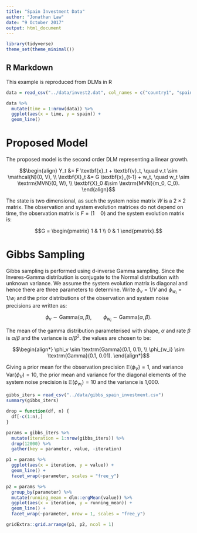 ```yaml
---
title: "Spain Investment Data"
author: "Jonathan Law"
date: "9 October 2017"
output: html_document
---
```


```r
library(tidyverse)
theme_set(theme_minimal())
```

## R Markdown

This example is reproduced from DLMs in R

```r
data = read_csv("../data/invest2.dat", col_names = c("country1", "spain"))

data %>%
  mutate(time = 1:nrow(data)) %>%
  ggplot(aes(x = time, y = spain)) +
  geom_line()
```
# Proposed Model

The proposed model is the second order DLM representing a linear growth.

$$\begin{align}
Y_t &= F \textbf{x}_t + \textbf{v}_t, \quad v_t \sim \mathcal{N}(0, V), \\
\textbf{X}_t &= G \textbf{x}_{t-1} + w_t, \quad w_t \sim \textrm{MVN}(0, W), \\
\textbf{X}_0 &\sim \textrm{MVN}(m_0, C_0).
\end{align}$$

The state is two dimensional, as such the system noise matrix $W$ is a $2 \times 2$ matrix. The observation and system evolution matrices do not depend on time, the observation matrix is $F = (1 \quad 0)$ and the system evolution matrix is:

$$G = \begin{pmatrix} 
1 & 1 \\
0 & 1
\end{pmatrix}.$$

# Gibbs Sampling

Gibbs sampling is performed using d-inverse Gamma sampling. Since the Inveres-Gamma distribution is conjugate to the Normal distribution with unknown variance. We assume the system evolution matrix is diagonal and hence there are three parameters to determine. Write $\phi_v = 1/V$ and $\phi_{w_i} = 1/w_i$ and the prior distributions of the observation and system noise precisions are written as:

$$\phi_v \sim \textrm{Gamma}(\alpha, \beta), \qquad \phi_{w_i} \sim \textrm{Gamma}(\alpha, \beta).$$

The mean of the gamma distribution parameterised with shape, $\alpha$ and rate $\beta$ is $\alpha/\beta$ and the variance is $\alpha/\beta^2$. the values are chosen to be:

$$\begin{align*}
\phi_v \sim \textrm{Gamma}(0.1, 0.1), \\ 
\phi_{w_i} \sim \textrm{Gamma}(0.1, 0.01).
\end{align*}$$

Giving a prior mean for the observation precision $\mathbb{E}(\phi_V) = 1$, and variance $\textrm{Var}(\phi_V) = 10$, the prior mean and variance for the diagonal elements of the system noise precision is $\mathbb{E}(\phi_{w_i}) = 10$ and the variance is 1,000.

```r
gibbs_iters = read_csv("../data/gibbs_spain_investment.csv")
summary(gibbs_iters)
```


```r
drop = function(df, n) {
  df[-c(1:n),]
}

params = gibbs_iters %>%
  mutate(iteration = 1:nrow(gibbs_iters)) %>%
  drop(12000) %>%
  gather(key = parameter, value, -iteration)

p1 = params %>%
  ggplot(aes(x = iteration, y = value)) +
  geom_line() +
  facet_wrap(~parameter, scales = "free_y")

p2 = params %>%
  group_by(parameter) %>%
  mutate(running_mean = dlm::ergMean(value)) %>%
  ggplot(aes(x = iteration, y = running_mean)) +
  geom_line() +
  facet_wrap(~parameter, nrow = 1, scales = "free_y")

gridExtra::grid.arrange(p1, p2, ncol = 1)
```
